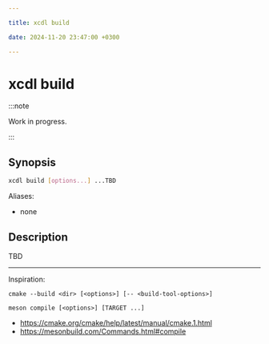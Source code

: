 ```yaml
---

title: xcdl build

date: 2024-11-20 23:47:00 +0300

---
```


# xcdl build

:::note

Work in progress.

:::

## Synopsis

```sh
xcdl build [options...] ...TBD
```

Aliases:

- none

## Description

TBD

---

Inspiration:

```
cmake --build <dir> [<options>] [-- <build-tool-options>]

meson compile [<options>] [TARGET ...]
```

- https://cmake.org/cmake/help/latest/manual/cmake.1.html
- https://mesonbuild.com/Commands.html#compile

